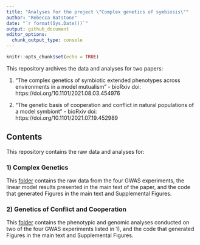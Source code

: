 ```yaml
---
title: "Analyses for the project \"Complex genetics of symbiosis\""
author: "Rebecca Batstone"
date: "`r format(Sys.Date())`"
output: github_document
editor_options: 
  chunk_output_type: console
---
```


```r
knitr::opts_chunk$set(echo = TRUE)
```

This repository archives the data and analyses for two papers:

1) "The complex genetics of symbiotic extended phenotypes across environments in a model mutualism" - bioRxiv doi: https://doi.org/10.1101/2021.08.03.454976

2) "The genetic basis of cooperation and conflict in natural populations of a model symbiont" - bioRxiv doi: https://doi.org/10.1101/2021.07.19.452989

## Contents

This repository contains the raw data and analyses for:

### 1) Complex Genetics

This [folder](https://github.com/rtbatstone/complex_genetics_of_symbiosis/tree/master/Complex_genetics) contains the raw data from the four GWAS experiments, the linear model results presented in the main text of the paper, and the code that generated Figures in the main text and Supplemental Figures. 

### 2) Genetics of Conflict and Cooperation

This [folder](https://github.com/rtbatstone/complex_genetics_of_symbiosis/tree/master/Genetics_conflict_cooperation) contains the phenotypic and genomic analyses conducted on two of the four GWAS experiments listed in 1), and the code that generated Figures in the main text and Supplemental Figures. 
